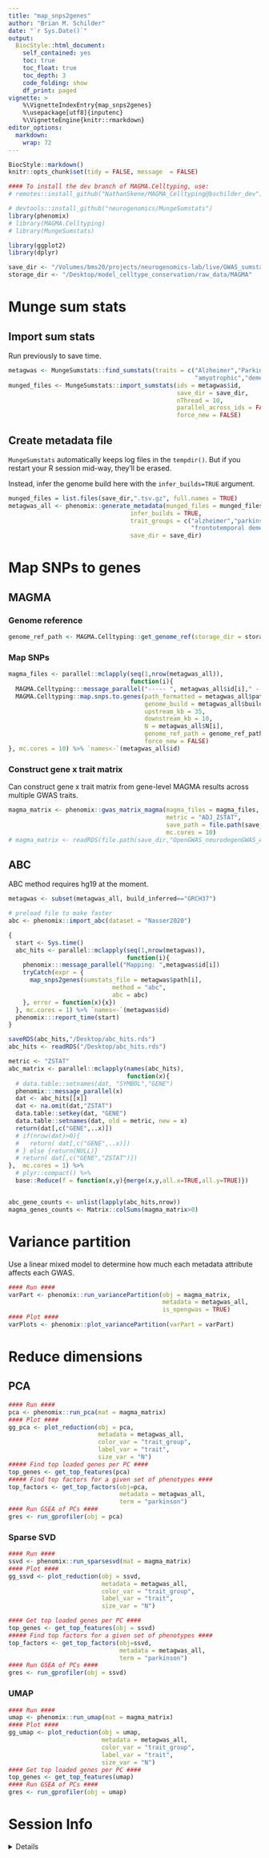 ```yaml
---
title: "map_snps2genes"
author: "Brian M. Schilder"
date: "`r Sys.Date()`"
output:
  BiocStyle::html_document:
    self_contained: yes
    toc: true
    toc_float: true
    toc_depth: 3
    code_folding: show
    df_print: paged
vignette: >
    %\VignetteIndexEntry{map_snps2genes} 
    %\usepackage[utf8]{inputenc}
    %\VignetteEngine{knitr::rmarkdown} 
editor_options: 
  markdown: 
    wrap: 72
---
```


```r
BiocStyle::markdown()
knitr::opts_chunk$set(tidy = FALSE, message  = FALSE)
```

```r
#### To install the dev branch of MAGMA.Celltyping, use:
# remotes::install_github("NathanSkene/MAGMA_Celltyping@bschilder_dev")

# devtools::install_github("neurogenomics/MungeSumstats")
library(phenomix)
# library(MAGMA.Celltyping)
# library(MungeSumstats)

library(ggplot2)
library(dplyr)

save_dir <- "/Volumes/bms20/projects/neurogenomics-lab/live/GWAS_sumstats/OpenGWAS"
storage_dir <- "/Desktop/model_celltype_conservation/raw_data/MAGMA" 
```

# Munge sum stats

## Import sum stats

Run previously to save time.

```r
metagwas <- MungeSumstats::find_sumstats(traits = c("Alzheimer","Parkinson",
                                                    "amyotrophic","dementia"))
munged_files <- MungeSumstats::import_sumstats(ids = metagwas$id, 
                                               save_dir = save_dir, 
                                               nThread = 10, 
                                               parallel_across_ids = FALSE,
                                               force_new = FALSE) 
```

## Create metadata file

`MungeSumstats` automatically keeps log files in the `tempdir()`. But if you restart your R session mid-way, they'll be erased.

Instead, infer the genome build here with the `infer_builds=TRUE` argument.


```r
munged_files = list.files(save_dir,".tsv.gz", full.names = TRUE)
metagwas_all <- phenomix::generate_metadata(munged_files = munged_files, 
                                  infer_builds = TRUE,
                                  trait_groups = c("alzheimer","parkinson","amyotrophic",
                                                   "frontotemporal dementia","dementia"),
                                  save_dir = save_dir) 
```



# Map SNPs to genes

## MAGMA

### Genome reference

```r
genome_ref_path <- MAGMA.Celltyping::get_genome_ref(storage_dir = storage_dir)
```
 
### Map SNPs 

```r
magma_files <- parallel::mclapply(seq(1,nrow(metagwas_all)),
                                  function(i){
  MAGMA.Celltyping:::message_parallel("----- ", metagwas_all$id[i]," -----")
  MAGMA.Celltyping::map.snps.to.genes(path_formatted = metagwas_all$path[i],
                                      genome_build = metagwas_all$build_inferred[i],
                                      upstream_kb = 35,  
                                      downstream_kb = 10,
                                      N = metagwas_all$N[i],
                                      genome_ref_path = genome_ref_path,
                                      force_new = FALSE)
}, mc.cores = 10) %>% `names<-`(metagwas_all$id)
```


### Construct gene x trait matrix

Can construct gene x trait matrix from gene-level MAGMA results across multiple GWAS traits.

```r
magma_matrix <- phenomix::gwas_matrix_magma(magma_files = magma_files,
                                            metric = "ADJ_ZSTAT", 
                                            save_path = file.path(save_dir,"OpenGWAS_neurodegenGWAS_ADJZSTAT.rds"),
                                            mc.cores = 10)
# magma_matrix <- readRDS(file.path(save_dir,"OpenGWAS_neurodegenGWAS_ADJZSTAT.rds"))
```


## ABC

ABC method requires hg19 at the moment.

```r
metagwas <- subset(metagwas_all, build_inferred=="GRCH37")
```


```r
# preload file to make faster 
abc <- phenomix::import_abc(dataset = "Nasser2020")

{ 
  start <- Sys.time()
  abc_hits <- parallel::mclapply(seq(1,nrow(metagwas)),
                                 function(i){
    phenomix:::message_parallel("Mapping: ",metagwas$id[i])
    tryCatch(expr = {
      map_snps2genes(sumstats_file = metagwas$path[i],
                             method = "abc",
                             abc = abc) 
    }, error = function(x){x})
  }, mc.cores = 1) %>% `names<-`(metagwas$id)
  phenomix:::report_time(start)
}

saveRDS(abc_hits,"/Desktop/abc_hits.rds")
abc_hits <- readRDS("/Desktop/abc_hits.rds")

metric <- "ZSTAT"
abc_matrix <- parallel::mclapply(names(abc_hits), 
                                 function(x){  
  # data.table::setnames(dat, "SYMBOL","GENE")
  phenomix:::message_parallel(x)
  dat <- abc_hits[[x]]
  dat <- na.omit(dat,"ZSTAT")
  data.table::setkey(dat, "GENE") 
  data.table::setnames(dat, old = metric, new = x)
  return(dat[,c("GENE",..x)])
  # if(nrow(dat)>0){
  #   return( dat[,c("GENE",..x)])
  # } else {return(NULL)}
  # return( dat[,c("GENE","ZSTAT")])
},  mc.cores = 1) %>%
  # plyr::compact() %>%
  base::Reduce(f = function(x,y){merge(x,y,all.x=TRUE,all.y=TRUE)})


abc_gene_counts <- unlist(lapply(abc_hits,nrow))
magma_genes_counts <- Matrix::colSums(magma_matrix>0)
```






# Variance partition

Use a linear mixed model to determine how much each metadata attribute affects each GWAS.

```r
#### Run ####
varPart <- phenomix::run_variancePartition(obj = magma_matrix, 
                                           metadata = metagwas_all, 
                                           is_opengwas = TRUE)
#### Plot ####
varPlots <- phenomix::plot_variancePartition(varPart = varPart) 
```


# Reduce dimensions


## PCA

```r
#### Run ####
pca <- phenomix::run_pca(mat = magma_matrix)
#### Plot ####
gg_pca <- plot_reduction(obj = pca, 
                         metadata = metagwas_all, 
                         color_var = "trait_group",
                         label_var = "trait",
                         size_var = "N")
##### Find top loaded genes per PC ####
top_genes <- get_top_features(pca)
##### Find top factors for a given set of phenotypes ####
top_factors <- get_top_factors(obj=pca,
                               metadata = metagwas_all,
                               term = "parkinson") 
#### Run GSEA of PCs ####
gres <- run_gprofiler(obj = pca)
```


### Sparse SVD

```r
#### Run ####
ssvd <- phenomix::run_sparsesvd(mat = magma_matrix)
#### Plot ####
gg_ssvd <- plot_reduction(obj = ssvd,
                          metadata = metagwas_all,
                          color_var = "trait_group", 
                          label_var = "trait",
                          size_var = "N") 

#### Get top loaded genes per PC ####
top_genes <- get_top_features(obj = ssvd)
##### Find top factors for a given set of phenotypes ####
top_factors <- get_top_factors(obj=ssvd,
                               metadata = metagwas_all,
                               term = "parkinson") 
#### Run GSEA of PCs ####
gres <- run_gprofiler(obj = ssvd)
```


### UMAP

```r
#### Run ####
umap <- phenomix::run_umap(mat = magma_matrix) 
#### Plot ####
gg_umap <- plot_reduction(obj = umap,
                          metadata = metagwas_all,
                          color_var = "trait_group", 
                          label_var = "trait",
                          size_var = "N")
#### Get top loaded genes per PC #### 
top_genes <- get_top_features(umap)
#### Run GSEA of PCs ####
gres <- run_gprofiler(obj = umap)
```




# Session Info

<details>

```r
utils::sessionInfo()
```

</details>
